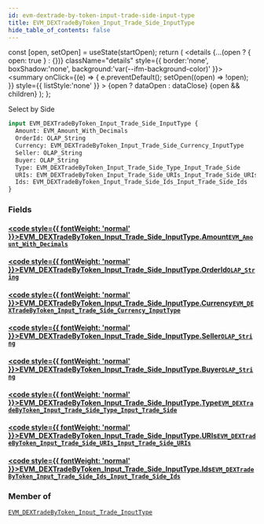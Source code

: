 ```yaml
---
id: evm-dextrade-by-token-input-trade-side-input-type
title: EVM_DEXTradeByToken_Input_Trade_Side_InputType
hide_table_of_contents: false
---
```







  const [open, setOpen] = useState(startOpen);
  return (
    <details {...(open ? { open: true } : {})} className="details" style={{ border:'none', boxShadow:'none', background:'var(--ifm-background-color)' }}>
      <summary
        onClick={(e) => {
          e.preventDefault();
          setOpen((open) => !open);
        }}
        style={{ listStyle:'none' }}
      >
      {open ? dataOpen : dataClose}
      </summary>
      {open && children}
    </details>
  );
};




Select by Side


```graphql
input EVM_DEXTradeByToken_Input_Trade_Side_InputType {
  Amount: EVM_Amount_With_Decimals
  OrderId: OLAP_String
  Currency: EVM_DEXTradeByToken_Input_Trade_Side_Currency_InputType
  Seller: OLAP_String
  Buyer: OLAP_String
  Type: EVM_DEXTradeByToken_Input_Trade_Side_Type_Input_Trade_Side
  URIs: EVM_DEXTradeByToken_Input_Trade_Side_URIs_Input_Trade_Side_URIs
  Ids: EVM_DEXTradeByToken_Input_Trade_Side_Ids_Input_Trade_Side_Ids
}
```




### Fields

#### [<code style={{ fontWeight: 'normal' }}>EVM_DEXTradeByToken_Input_Trade_Side_InputType.<b>Amount</b></code>](#)<Bullet />[`EVM_Amount_With_Decimals`](/docs/graphql-reference/inputs/evm-amount-with-decimals) <Badge class="secondary" text="input"/>
> 
> 

#### [<code style={{ fontWeight: 'normal' }}>EVM_DEXTradeByToken_Input_Trade_Side_InputType.<b>OrderId</b></code>](#)<Bullet />[`OLAP_String`](/docs/graphql-reference/inputs/olap-string) <Badge class="secondary" text="input"/>
> 
> 

#### [<code style={{ fontWeight: 'normal' }}>EVM_DEXTradeByToken_Input_Trade_Side_InputType.<b>Currency</b></code>](#)<Bullet />[`EVM_DEXTradeByToken_Input_Trade_Side_Currency_InputType`](/docs/graphql-reference/inputs/evm-dextrade-by-token-input-trade-side-currency-input-type) <Badge class="secondary" text="input"/>
> 
> 

#### [<code style={{ fontWeight: 'normal' }}>EVM_DEXTradeByToken_Input_Trade_Side_InputType.<b>Seller</b></code>](#)<Bullet />[`OLAP_String`](/docs/graphql-reference/inputs/olap-string) <Badge class="secondary" text="input"/>
> 
> 

#### [<code style={{ fontWeight: 'normal' }}>EVM_DEXTradeByToken_Input_Trade_Side_InputType.<b>Buyer</b></code>](#)<Bullet />[`OLAP_String`](/docs/graphql-reference/inputs/olap-string) <Badge class="secondary" text="input"/>
> 
> 

#### [<code style={{ fontWeight: 'normal' }}>EVM_DEXTradeByToken_Input_Trade_Side_InputType.<b>Type</b></code>](#)<Bullet />[`EVM_DEXTradeByToken_Input_Trade_Side_Type_Input_Trade_Side`](/docs/graphql-reference/inputs/evm-dextrade-by-token-input-trade-side-type-input-trade-side) <Badge class="secondary" text="input"/>
> 
> 

#### [<code style={{ fontWeight: 'normal' }}>EVM_DEXTradeByToken_Input_Trade_Side_InputType.<b>URIs</b></code>](#)<Bullet />[`EVM_DEXTradeByToken_Input_Trade_Side_URIs_Input_Trade_Side_URIs`](/docs/graphql-reference/inputs/evm-dextrade-by-token-input-trade-side-uris-input-trade-side-uris) <Badge class="secondary" text="input"/>
> 
> 

#### [<code style={{ fontWeight: 'normal' }}>EVM_DEXTradeByToken_Input_Trade_Side_InputType.<b>Ids</b></code>](#)<Bullet />[`EVM_DEXTradeByToken_Input_Trade_Side_Ids_Input_Trade_Side_Ids`](/docs/graphql-reference/inputs/evm-dextrade-by-token-input-trade-side-ids-input-trade-side-ids) <Badge class="secondary" text="input"/>
> 
> 



### Member of

[`EVM_DEXTradeByToken_Input_Trade_InputType`](/docs/graphql-reference/inputs/evm-dextrade-by-token-input-trade-input-type)  <Badge class="secondary" text="input"/>

